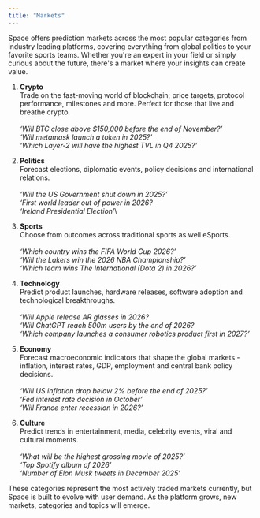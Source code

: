 ```yaml
---
title: "Markets"
---
```

Space offers prediction markets across the most popular categories from industry leading platforms, covering everything from global politics to your favorite sports teams. Whether you're an expert in your field or simply curious about the future, there's a market where your insights  can create value.

1. **Crypto**
\
    Trade on the fast-moving world of blockchain; price targets, protocol performance, milestones and more. Perfect for those that live and breathe crypto.\
\
    _‘Will BTC close above $150,000 before the end of November?’_\
    _‘Will metamask launch a token in 2025?’_\
    _‘Which Layer-2 will have the highest TVL in Q4 2025?’_


2. **Politics**
\
    Forecast elections, diplomatic events, policy decisions and international relations. \
\
    _‘Will the US Government shut down in 2025?’_\
    _‘First world leader out of power in 2026?_\
    _‘Ireland Presidential Election’_\


3. **Sports**
\
    Choose from outcomes across traditional sports as well eSports.\
\
    _‘Which country wins the FIFA World Cup 2026?’_\
    _‘Will the Lakers win the 2026 NBA Championship?’_\
    _‘Which team wins The International (Dota 2) in 2026?’_

4. **Technology**
\
Predict product launches, hardware releases, software adoption and technological breakthroughs.\
\
_‘Will Apple release AR glasses in 2026?_\
_‘Will ChatGPT reach 500m users by the end of 2026?_\
_‘Which company launches a consumer robotics product first in 2027?’_


5. **Economy**
\
    Forecast macroeconomic indicators that shape the global markets - inflation, interest rates, GDP, employment and central bank policy decisions. \
\
    _‘Will US inflation drop below 2% before the end of 2025?’_\
    _‘Fed interest rate decision in October’_\
    _‘Will France enter recession in 2026?’_



6. **Culture**
\
Predict trends in entertainment, media, celebrity events, viral and cultural moments.\
\
_‘What will be the highest grossing movie of 2025?’_\
_‘Top Spotify album of 2026’_\
_‘Number of Elon Musk tweets in December 2025’_

These categories represent the most actively traded markets currently, but Space is built to evolve with user demand. As the platform grows, new markets, categories and topics will emerge. 
